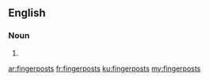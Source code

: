 ==English==

===Noun===
{{head|en|plural}}

# {{plural of|fingerpost|lang=en}}

[[ar:fingerposts]]
[[fr:fingerposts]]
[[ku:fingerposts]]
[[my:fingerposts]]